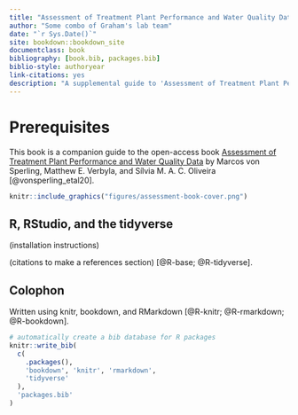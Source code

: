 ```yaml
---
title: "Assessment of Treatment Plant Performance and Water Quality Data using R, RStudio, and the tidyverse"
author: "Some combo of Graham's lab team"
date: "`r Sys.Date()`"
site: bookdown::bookdown_site
documentclass: book
bibliography: [book.bib, packages.bib]
biblio-style: authoryear
link-citations: yes
description: "A supplemental guide to 'Assessment of Treatment Plant Performance and Water Quality Data' (https://doi.org/10.2166/9781780409320) using R, RStudio, and the tidyverse"
---
```


# Prerequisites

This book is a companion guide to the open-access book [Assessment of Treatment Plant Performance and Water Quality Data](https://doi.org/10.2166/9781780409320) by Marcos von Sperling, Matthew E. Verbyla, and Sílvia M. A. C. Oliveira [@vonsperling_etal20].

```r
knitr::include_graphics("figures/assessment-book-cover.png")
```

## R, RStudio, and the tidyverse

(installation instructions)

(citations to make a references section) [@R-base; @R-tidyverse].

## Colophon

Written using knitr, bookdown, and RMarkdown [@R-knitr; @R-rmarkdown; @R-bookdown].

```r
# automatically create a bib database for R packages
knitr::write_bib(
  c(
    .packages(), 
    'bookdown', 'knitr', 'rmarkdown', 
    'tidyverse'
  ), 
  'packages.bib'
)
```

